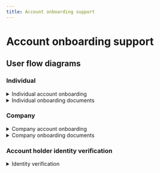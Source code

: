 ```yaml
---
title: Account onboarding support
---
```


# Account onboarding support

## User flow diagrams

### Individual

<details>
  <summary>Individual account onboarding</summary>
  <div>
    <iframe src="https://www.figma.com/embed?embed_host=share&url=https%3A%2F%2Fwww.figma.com%2Ffile%2F7K15ufXZK7Zgan770kkTmq%2FUser-flow-diagrams%3Ftype%3Ddesign%26node-id%3D1%253A1806%26mode%3Ddesign%26t%3DaDVSURjSnOITsBKl-1" allowFullScreen style={{width: "100%", height: 400}}></iframe>
  </div>
</details>

<details>
  <summary>Individual onboarding documents</summary>
  <div>
    <iframe src="https://www.figma.com/embed?embed_host=share&url=https%3A%2F%2Fwww.figma.com%2Ffile%2F7K15ufXZK7Zgan770kkTmq%2FUser-flow-diagrams%3Ftype%3Ddesign%26node-id%3D1%253A1933%26mode%3Ddesign%26t%3DVw8fufZTNCMDmRR5-1" allowFullScreen style={{width: "100%", height: 400}}></iframe>
  </div>
</details>

### Company

<details>
  <summary>Company account onboarding</summary>
  <div>
    <iframe src="https://www.figma.com/embed?embed_host=share&url=https%3A%2F%2Fwww.figma.com%2Ffile%2F7K15ufXZK7Zgan770kkTmq%2FUser-flow-diagrams%3Ftype%3Ddesign%26node-id%3D1%253A1485%26mode%3Ddesign%26t%3DVw8fufZTNCMDmRR5-1" allowFullScreen style={{width: "100%", height: 400}}></iframe>
  </div>
</details>

<details>
  <summary>Company onboarding documents</summary>
  <div>
    <iframe src="https://www.figma.com/embed?embed_host=share&url=https%3A%2F%2Fwww.figma.com%2Ffile%2F7K15ufXZK7Zgan770kkTmq%2FUser-flow-diagrams%3Ftype%3Ddesign%26node-id%3D1%253A1683%26mode%3Ddesign%26t%3DVw8fufZTNCMDmRR5-1" allowFullScreen style={{width: "100%", height: 400}}></iframe>
  </div>
</details>

### Account holder identity verification

<details>
  <summary>Identity verification</summary>
  <div>
    <iframe src="https://www.figma.com/embed?embed_host=share&url=https%3A%2F%2Fwww.figma.com%2Ffile%2F7K15ufXZK7Zgan770kkTmq%2FUser-flow-diagrams%3Ftype%3Ddesign%26node-id%3D1%253A1241%26mode%3Ddesign%26t%3DpwGAcP5V1lRFIytS-1" allowFullScreen style={{width: "100%", height: 400}}></iframe>
  </div>
</details>